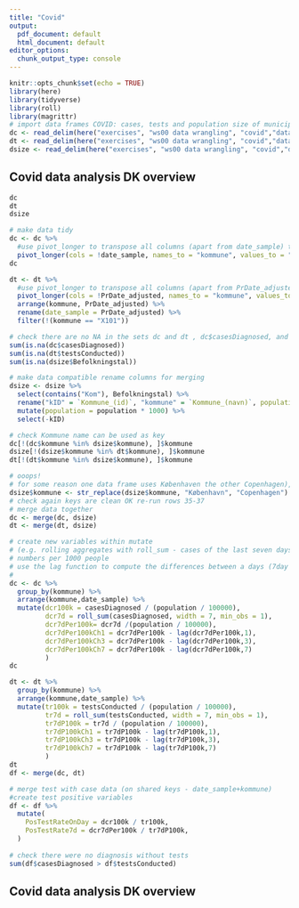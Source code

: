 ```yaml
---
title: "Covid"
output:
  pdf_document: default
  html_document: default
editor_options:
  chunk_output_type: console
---
```


```r
knitr::opts_chunk$set(echo = TRUE)
library(here)
library(tidyverse)
library(roll)
library(magrittr)
# import data frames COVID: cases, tests and population size of municipalities
dc <- read_delim(here("exercises", "ws00 data wrangling", "covid","data", "Municipality_cases_time_series.csv"), ";", escape_double = FALSE, trim_ws = TRUE)
dt <- read_delim(here("exercises", "ws00 data wrangling", "covid","data", "Municipality_tested_persons_time_series.csv"), ";", escape_double = FALSE, trim_ws = TRUE)
dsize <- read_delim(here("exercises", "ws00 data wrangling", "covid","data", "Municipality_test_pos.csv"), ";", escape_double = FALSE, trim_ws = TRUE)
```
## Covid data analysis DK overview
```r
dc
dt
dsize
```

```r
# make data tidy
dc <- dc %>% 
  #use pivot_longer to transpose all columns (apart from date_sample) to two columns ('kommune','casesDiagnosed') that hold the name of the kommune and the values of the number of diagnosed cases
  pivot_longer(cols = !date_sample, names_to = "kommune", values_to = "casesDiagnosed") %>% arrange(kommune, date_sample)
dc
```

```r
dt <- dt %>% 
  #use pivot_longer to transpose all columns (apart from PrDate_adjusted) to two columns ('kommune','testsConducted') that hold the name of the kommune and the values of the number of conducted tests 
  pivot_longer(cols = !PrDate_adjusted, names_to = "kommune", values_to = "testsConducted") %>%
  arrange(kommune, PrDate_adjusted) %>%
  rename(date_sample = PrDate_adjusted) %>%
  filter(!(kommune == "X101"))
```

```r
# check there are no NA in the sets dc and dt , dc$casesDiagnosed, and dt$testsConducted
sum(is.na(dc$casesDiagnosed))
sum(is.na(dt$testsConducted))
sum(is.na(dsize$Befolkningstal))
```

```r
# make data compatible rename columns for merging 
dsize <- dsize %>%
  select(contains("Kom"), Befolkningstal) %>%
  rename("kID" = `Kommune_(id)`, "kommune" = `Kommune_(navn)`, population = Befolkningstal) %>%
  mutate(population = population * 1000) %>%
  select(-kID)
```

```r
# check Kommune name can be used as key
dc[!(dc$kommune %in% dsize$kommune), ]$kommune
dsize[!(dsize$kommune %in% dt$kommune), ]$kommune
dt[!(dt$kommune %in% dsize$kommune), ]$kommune
```

```r
# ooops!
# for some reason one data frame uses Københaven the other Copenhagen), - use str_replace to change "København", "Copenhagen"
dsize$kommune <- str_replace(dsize$kommune, "København", "Copenhagen")
# check again keys are clean OK re-run rows 35-37
# merge data together
dc <- merge(dc, dsize)
dt <- merge(dt, dsize)
```

```r
# create new variables within mutate 
# (e.g. rolling aggregates with roll_sum - cases of the last seven days) - 
# numbers per 1000 people 
# use the lag function to compute the differences between a days (7day sum) value and the one from 7 days (3, and 1) ago
#
dc <- dc %>% 
  group_by(kommune) %>%
  arrange(kommune,date_sample) %>%
  mutate(dcr100k = casesDiagnosed / (population / 100000), 
         dcr7d = roll_sum(casesDiagnosed, width = 7, min_obs = 1),
         dcr7dPer100k= dcr7d /(population / 100000),
         dcr7dPer100kCh1 = dcr7dPer100k - lag(dcr7dPer100k,1),
         dcr7dPer100kCh3 = dcr7dPer100k - lag(dcr7dPer100k,3),
         dcr7dPer100kCh7 = dcr7dPer100k - lag(dcr7dPer100k,7)
         )
dc
```

```r
dt <- dt %>% 
  group_by(kommune) %>% 
  arrange(kommune,date_sample) %>%
  mutate(tr100k = testsConducted / (population / 100000), 
         tr7d = roll_sum(testsConducted, width = 7, min_obs = 1), 
         tr7dP100k = tr7d / (population / 100000),
         tr7dP100kCh1 = tr7dP100k - lag(tr7dP100k,1),
         tr7dP100kCh3 = tr7dP100k - lag(tr7dP100k,3),
         tr7dP100kCh7 = tr7dP100k - lag(tr7dP100k,7)
         )
dt
df <- merge(dc, dt)
```

```r
# merge test with case data (on shared keys - date_sample+kommune)
#create test positive variables 
df <- df %>% 
  mutate(
    PosTestRateOnDay = dcr100k / tr100k,
    PosTestRate7d = dcr7dPer100k / tr7dP100k, 
  )
    
# check there were no diagnosis without tests
sum(df$casesDiagnosed > df$testsConducted)
```

## Covid data analysis DK overview
